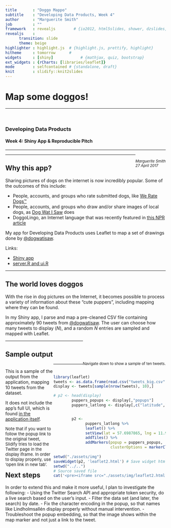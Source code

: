 ```yaml
---
title       : "Doggo Mappo"
subtitle    : "Developing Data Products, Week 4"
author      : "Marguerite Smith"
job         : ""
framework   : revealjs        # {io2012, html5slides, shower, dzslides, ...}
revealjs    :
      transition: slide
      theme: beige
highlighter : highlight.js  # {highlight.js, prettify, highlight}
hitheme     : tomorrow      # 
widgets     : [shiny]            # {mathjax, quiz, bootstrap}
ext_widgets : {rCharts: [libraries/leaflet]}
mode        : selfcontained # {standalone, draft}
knit        : slidify::knit2slides
---
```


<style>
.reveal .slides {
    text-align: left;
}
.reveal .slides .content {
    font-size: small;
}
.left {
    float:left;
    width:30%
}
.right {
    float:right;
    width:70%
}

</style>

# Map some doggos!
<div style="float:bottom; width:100%">
<hr/>
<br/>
<h3>Developing Data Products</h3>
<h4>Week 4: Shiny App & Reproducible Pitch</h4>
<hr/>
<div style="float:right;width='100%'">
<small><em>Marguerite Smith</em><br/>
<em>27 April 2017</em></small>
</div>
</div>

---

## Why this app?

Sharing pictures of dogs on the internet is now incredibly popular. Some of the outcomes of this include:
<ul>
<li class="fragment">People, accounts, and groups who rate submitted dogs, like <a href="https://www.twitter.com/dog_rates">We Rate Dogs&trade;</a>
</li>
<li class="fragment">People, accounts, and groups who draw and/or share images of local dogs, as <a href="https://www.twitter.com/dogwatisaw">Dog Wat I Saw</a> does
</li>
<li class="fragment">DoggoLingo, an Internet language that was recently featured in <a href="http://www.npr.org/sections/alltechconsidered/2017/04/23/524514526/dogs-are-doggos-an-internet-language-built-around-love-for-the-puppers">this NPR article</a>
</li></ul>

<p/><p/>

<div class="fragment">
My app for Developing Data Products uses Leaflet to map a set of drawings done by <a href="https://twitter.com/dogwatisaw">@dogwatisaw</a>. 
<p/>

Links:
<ul>
<li><a href="https://emargsm.shinyapps.io/doggomap">Shiny app</a></li>
<li><a href="https://github.com/emargsm/doggomap">server.R and ui.R</a></li>
</ul>
</div>

---

<section>

## The world loves doggos

With the rise in dog pictures on the Internet, it becomes possible to process a variety of information about these "cute puppers", including mapping where they can be found. 

In my Shiny app, I parse and map a pre-cleaned CSV file containing approximately 90 tweets from [@dogwatisaw](https://twitter.com/dogwatisaw/). The user can choose how many tweets to display (*N*), and a random *N* entries are sampled and mapped with Leaflet.

<div style="float:bottom;float:right">
<br/>
<br/>
<br/>
<small>Navigate down to show a sample of ten tweets.</small>
</div>

---

## Sample output

<div class="left">
This is a sample of the output from the application, mapping 10 tweets from the dataset. 

<p/>
It does not include the app's full UI, which is found <a href="https://emargsm.shinyapps.io/doggomap/">in the application itself</a>.

<p style="font-size:small">Note that if you want to follow the popup link to the original tweet, Slidify tries to load the Twitter page in the display iframe. In order to display properly, use 'open link in new tab'.</p>
</div>
<div class="right">

```r
library(leaflet)
tweets <- as.data.frame(read.csv("tweets_big.csv"))
display <- tweets[sample(nrow(tweets), 10),]

# p2 <- head(display)
        puppers_popups <- display[,"popups"]
        puppers_latlong <- display[,c("latitude","longitude")]


        p2 <-
              puppers_latlong %>%
              leaflet() %>%
              setView(lat = 57.6987865, lng = 11.9745282, zoom=4) %>%
              addTiles() %>%
              addMarkers(popup = puppers_popups,
                         clusterOptions = markerClusterOptions())
        
setwd("./assets/img")
saveWidget(p2, 'leaflet2.html') # Save widget html
setwd("../..")
# Source saved file
cat('<pre><iframe src="./assets/img/leaflet2.html" width="100%" height="500px" allowtransparency="true"> </iframe></pre>')

```
</div>
</section>

---

## Next steps

In order to extend this and make it more useful, I plan to investigate the following:
- Using the Twitter Search API and appropriate token security, do a live search based on the user's input.
- Filter the data set (and later, the search) by date.
- Fix the character encoding in the popup, so that names like Lindholmsall&eacute;n display properly without manual intervention.
- Troubleshoot the popup embedding, so that the image shows within the map marker and not just a link to the tweet.
